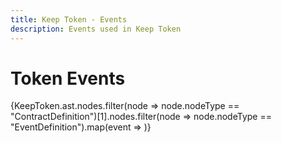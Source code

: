 ```yaml
---
title: Keep Token - Events
description: Events used in Keep Token
---
```



# Token Events
{KeepToken.ast.nodes.filter(node => node.nodeType == "ContractDefinition")[1].nodes.filter(node => node.nodeType == "EventDefinition").map(event => <Event key={event.name} event={event} />)}

